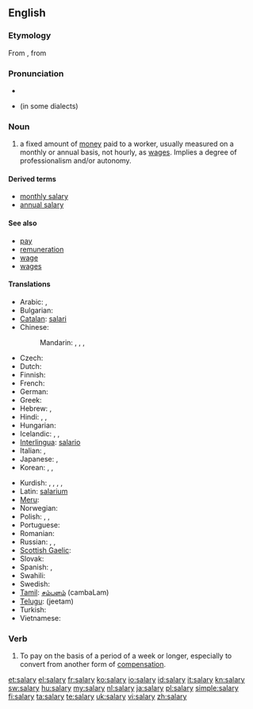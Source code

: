{{wikipedia|Salary}}
==English==

===Etymology===
From {{etyl|la|en}} {{term|salarium||lang=la|salt money, money to buy salt with}}, from {{term|sal||lang=la|salt}}

===Pronunciation===
* {{audio|en-us-salary.ogg|Audio (US)}}
* {{homophones|celery}} (in some dialects)

===Noun===
{{en-noun|pl=salaries}}

# a fixed amount of [[money]] paid to a worker, usually measured on a monthly or annual basis, not hourly, as [[wages]]. Implies a degree of professionalism and/or autonomy.

====Derived terms====
* [[monthly salary]]
* [[annual salary]]

====See also====
* [[pay]]
* [[remuneration]]
* [[wage]]
* [[wages]]

====Translations====
{{trans-top|fixed amount of money paid on monthly or annual basis}}
* Arabic: {{t-|ar|راتب|m|tr=raatib}}, {{t-|ar|أجر|m|tr='ájr}}
* Bulgarian: {{t|bg|заплата|f|tr=zapláta}}
* [[Catalan]]: [[salari]] {{m}}
* Chinese:
*: Mandarin: {{t|cmn|薪金|tr=xīnjīn|sc=Hani}},  {{t-|cmn|薪水|tr=xīnshui|sc=Hani}}, {{t|cmn|工資|sc=Hani}},  {{t|cmn|工资|tr=gōngzī|sc=Hani}}
* Czech: {{t-|cs|plat|m}}
* Dutch: {{t+|nl|salaris|n}}
* Finnish: {{t+|fi|palkka}}
* French: {{t+|fr|salaire|m}}
* German: {{t+|de|Gehalt|n}}
* Greek: {{t+|el|μισθός|m|tr=misthós}}
* Hebrew: {{t|he|משכורת|f|tr=maskoret}},  {{t|he|שכר|m|tr=sakhar}}
* Hindi: {{t|hi|तनख़्वाह|tr=tanaḵẖvāha|xs=Hindi}},  {{t|hi|वेतन|tr=vētana|xs=Hindi}},  {{t|hi|मासिक वेतन|tr=māsika vētana|xs=Hindi}}
* Hungarian: {{t+|hu|fizetés}}
* Icelandic: {{t+|is|laun|n|p}}, {{t-|is|föst laun|n|p}}, {{t+|is|kaup|n}}
* [[Interlingua]]: [[salario]]
* Italian: {{t+|it|stipendio|m}},  {{t-|it|salario|m}}
* Japanese: {{t-|ja|サラリー|tr=sararī}}, {{t-|ja|給料|tr=きゅうりょう, kyūryō}}
* Korean: {{t|ko|급료|tr=geupryo|sc=Hang}},  {{t|ko|봉급|tr=bonggeup|sc=Hang}}, {{t-|ko|임금|tr=imgeum|sc=Hang}}
{{trans-mid}}
* Kurdish: {{t+|ku|meaş|m}}, {{t+|ku|miz|m}}, {{t+|ku|muçe|m}}, {{t|ku|mehane|f}}, {{t+|ku|مه‌عاش|sc=ku-Arab}}
* Latin: [[salarium]] {{n}}
* [[Meru]]: {{tø|mer|muchaara}}
* Norwegian: {{t+|no|lønn|c}}
* Polish: {{t-|pl|pensja|f}}, {{t+|pl|płaca|f}}, {{t+|pl|wynagrodzenie|n}}
* Portuguese: {{t+|pt|salário|m}}
* Romanian: {{t-|ro|salariu|n}}
* Russian: {{t+|ru|заработная плата|f|tr=zárabotnaja pláta}},  {{t+|ru|зарплата|f|tr=zarpláta}},  {{t|ru|жалование|n|tr=žálovanije}}
* [[Scottish Gaelic]]: {{t-|gd|tuarasdal|m|xs=Scottish Gaelic}}
* Slovak: {{t-|sk|plat|m}}
* Spanish: {{t-|es|salario|m}}, {{t-|es|sueldo|m}}
* Swahili: {{t+|sw|mshahara|xs=Swahili}}
* Swedish: {{t+|sv|lön|c}}
* [[Tamil]]: [[சம்பளம்]] (cambaLam)
* [[Telugu]]: {{t|te|జీతం}} (jeetam)
* Turkish: {{t+|tr|maaş}}
* Vietnamese: {{t|vi|lương|xs=Vietnamese}}
{{trans-bottom}}

===Verb===
{{en-verb|salaries|salarying|salaried}}

# To pay on the basis of a period of a week or longer, especially to convert from another form of [[compensation]].

[[et:salary]]
[[el:salary]]
[[fr:salary]]
[[ko:salary]]
[[io:salary]]
[[id:salary]]
[[it:salary]]
[[kn:salary]]
[[sw:salary]]
[[hu:salary]]
[[my:salary]]
[[nl:salary]]
[[ja:salary]]
[[pl:salary]]
[[simple:salary]]
[[fi:salary]]
[[ta:salary]]
[[te:salary]]
[[uk:salary]]
[[vi:salary]]
[[zh:salary]]